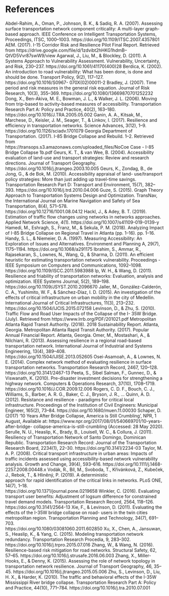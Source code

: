 # References

Abdel-Rahim, A., Oman, P., Johnson, B. K., & Sadiq, R. A. (2007). Assessing surface transportation network component    criticality: A multi-layer graph-based approach. IEEE Conference on Intelligent Transportation Systems, Proceedings,   ITSC, 1000–1003. https://doi.org/10.1109/ITSC.2007.4357801
AEM. (2017). I-15 Corridor Risk and Resilience Pilot Final Report. Retrieved from 
  https://drive.google.com/file/d/1zdvibt2hHKG1hdmB--QtVD5Vvr87swW9/view
Agarwal, J., Liu, M., & Blockley, D. (2011). A Systems Approach to Vulnerability Assessment. Vulnerability,             Uncertainty, and Risk, 230–237. https://doi.org/10.1061/41170(400)28
Berdica, K. (2002). An introduction to road vulnerability: What has been done, is done and should be done. Transport    Policy, 9(2), 117–127. https://doi.org/10.1016/S0967- 070X(02)00011-2
Bradley, J. (2007). Time period and risk measures in the general risk equation. Journal of Risk Research, 10(3),        355–369. https://doi.org/10.1080/13669870701252232
Dong, X., Ben-Akiva, M. E., Bowman, J. L., & Walker, J. L. (2006). Moving from trip-based to activity-based measures    of accessibility. Transportation Research Part A: Policy and Practice, 40(2), 163–180.      
  https://doi.org/10.1016/J.TRA.2005.05.002
Ganin, A. A., Kitsak, M., Marchese, D., Keisler, J. M., Seager, T., & Linkov, I. (2017). Resilience and efficiency in   transportation networks. Science Advances, 3(12), 1–9. https://doi.org/10.1126/sciadv.1701079
Georgia Department of Transportation. (2017). I-85 Bridge Collapse and Rebuild. 1–2. Retrieved from           
  https://transops.s3.amazonaws.com/uploaded_files/NoCoe Case - I-85 Bridge Collapse 1b.pdf
Geurs, K. T., & van Wee, B. (2004). Accessibility evaluation of land-use and transport strategies: Review and research
  directions. Journal of Transport Geography. https://doi.org/10.1016/j.jtrangeo.2003.10.005
Geurs, K., Zondag, B., de Jong, G., & de Bok, M. (2010). Accessibility appraisal of land- use/transport policy          strategies: More than just adding up travel-time savings. Transportation Research Part D: Transport and Environment,   15(7), 382–393. https://doi.org/10.1016/j.trd.2010.04.006
Guze, S. (2015). Graph Theory Approach to Transportation Systems Design and Optimization.
  TransNav, the International Journal on Marine Navigation and Safety of Sea Transportation, 8(4), 571–578.       
  https://doi.org/10.12716/1001.08.04.12
Hackl, J., & Adey, B. T. (2019). Estimation of traffic flow changes using networks in networks approaches. Applied      Network Science, 4(1). https://doi.org/10.1007/s41109-019-0139-y
Hamedi, M., Eshragh, S., Franz, M., & Sekula, P. M. (2018). Analyzing Impact of I-85 Bridge Collapse on Regional        Travel in Atlanta (pp. 1–16). pp. 1–16.
Handy, S. L., & Niemeier, D. A. (1997). Measuring Accessibility: An Exploration of Issues and Alternatives.             Environment and Planning A, 29(7), 1175–1194. https://doi.org/10.1068/a291175
Ibrahim, S., Ammar, R., Rajasekaran, S., Lownes, N., Wang, Q., & Sharma, D. (2011). An efficient heuristic for          estimating transportation network vulnerability. Proceedings - IEEE Symposium on Computers and Communications,        1092–1098. https://doi.org/10.1109/ISCC.2011.5983988
Ip, W. H., & Wang, D. (2011). Resilience and friability of transportation networks: Evaluation, analysis and            optimization. IEEE Systems Journal, 5(2), 189–198. https://doi.org/10.1109/JSYST.2010.2096670
Jaller, M., González-Calderón, C. A., Yushimito, W. F., & Sánchez-Díaz, I. D. (2015). An investigation of the effects   of critical infrastructure on urban mobility in the city of
  Medellín. International Journal of Critical Infrastructures, 11(3), 213–232.
  https://doi.org/10.1504/IJCIS.2015.072158
Levinson, D., & Zhu, S. (2010). Traffic Flow and Road User Impacts of the Collapse of the I- 35W Bridge. (July).        Retrieved from https://www.lrrb.org/PDF/201021.pdf
Metropolitan Atlanta Rapid Transit Authority. (2018). 2018 Sustainability Report. Atlanta, Georgia.
Metropolitan Atlanta Rapid Transit Authority. (2017). Popular Annual Financial Report. Atlanta, Georgia.
Omer, M., Mostashari, A., & Nilchiani, R. (2013). Assessing resilience in a regional road-based transportation          network. International Journal of Industrial and Systems Engineering, 13(4), 389–408.        
  https://doi.org/10.1504/IJISE.2013.052605
Osei-Asamoah, A., & Lownes, N. E. (2014). Complex network method of evaluating resilience in surface transportation     networks. Transportation Research Record, 2467, 120–128. https://doi.org/10.3141/2467-13
Peeta, S., Sibel Salman, F., Gunnec, D., & Viswanath, K. (2010). Pre-disaster investment decisions for strengthening a   highway network. Computers & Operations Research, 37(10), 1708–1719. https://doi.org/10.1016/J.COR.2009.12.006
Rogers, C. D. F., Bouch, C. J., Williams, S., Barber, A. R. G., Baker, C. J., Bryson, J. R., ... Quinn, A. D. (2012).   Resistance and resilience - paradigms for critical local infrastructure. Proceedings of the Institution of Civil      Engineers: Municipal Engineer, 165(2), 73–84. https://doi.org/10.1680/muen.11.00030
Schaper, D. (2017) ‘10 Years After Bridge Collapse, America is Still Crumbling’, NPR, 1 August, Available at:
  https://www.npr.org/2017/08/01/540669701/10-years-after-bridge- collapse-america-is-still-crumbling (Accessed: 28     May 2020).
Serulle, N. U., Heaslip, K., Brady, B., Louisell, W. C., & Collura, J. (2011). Resiliency of Transportation Network of   Santo Domingo, Dominican Republic. Transportation Research
  Record: Journal of the Transportation Research Board, 2234(1), 22–30. https://doi.org/10.3141/2234-03
Taylor, M. A. P. (2008). Critical transport infrastructure in urban areas: Impacts of traffic incidents assessed using   accessibility-based network vulnerability analysis. Growth and Change, 39(4), 593–616. 
  https://doi.org/10.1111/j.1468-2257.2008.00448.x
Vodák, R., Bíl, M., Svoboda, T., Křivánková, Z., Kubeček, J., Rebok, T., & Hliněný, P. (2019). A deterministic  
  approach for rapid identification of the critical links in networks. PLoS ONE, 14(7), 1–18.     
  https://doi.org/10.1371/journal.pone.0219658
Winkler, C. (2016). Evaluating transport user benefits: Adjustment of logsum difference for constrained travel demand   models. Transportation Research Record, 2564, 118–126. https://doi.org/10.3141/2564-13
Xie, F., & Levinson, D. (2011). Evaluating the effects of the I-35W bridge collapse on road- users in the twin cities   metropolitan region. Transportation Planning and Technology, 34(7), 691–703.  
  https://doi.org/10.1080/03081060.2011.602850
Xu, X., Chen, A., Jansuwan, S., Heaslip, K., & Yang, C. (2015). Modeling transportation network redundancy. 
  Transportation Research Procedia, 9, 283–302. https://doi.org/10.1016/j.trpro.2015.07.016
Zhang, W., & Wang, N. (2016). Resilience-based risk mitigation for road networks. Structural Safety, 62, 57–65.
  https://doi.org/10.1016/j.strusafe.2016.06.003
Zhang, X., Miller-Hooks, E., & Denny, K. (2015). Assessing the role of network topology in transportation network 
  resilience. Journal of Transport Geography, 46, 35–45. https://doi.org/10.1016/j.jtrangeo.2015.05.006
Zhu, S., Levinson, D., Liu, H. X., & Harder, K. (2010). The traffic and behavioral effects of the I-35W Mississippi 
  River bridge collapse. Transportation Research Part A: Policy and Practice, 44(10), 771–784.
  https://doi.org/10.1016/j.tra.2010.07.001
